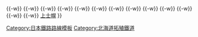 {{鐵道路線
| 名稱 = {{link-ja|北海道拓殖鐵道|北海道拓殖鉄道}}（[[廢線]]）
| 代表色 = #ccc
| 背景色 = #ccc
| 車站列表 = [[新得站|新得]]{{-w}} {{link-ja|南新得站|南新得駅|南新得}}{{-w}} {{link-ja|佐幌站|佐幌駅|佐幌}}{{-w}} {{link-ja|屈足站|屈足駅|屈足}}{{-w}} {{link-ja|熊牛站|熊牛駅|熊牛}}{{-w}} {{link-ja|新幌內站|新幌内駅|新幌內}}{{-w}} {{link-ja|中鹿追站|中鹿追駅|中鹿追}}{{-w}} {{link-ja|鹿追站|鹿追駅|鹿追}}{{-w}} {{link-ja|北笹川站|北笹川駅|北笹川}}{{-w}} {{link-ja|自衛隊前站 (北海道拓殖鐵道)|自衛隊前駅 (北海道拓殖鉄道)|自衛隊前}}{{-w}} {{link-ja|瓜幕站|瓜幕駅|瓜幕}}{{-w}} {{link-ja|中瓜幕站|中瓜幕駅|中瓜幕}}{{-w}} {{link-ja|東瓜幕站|東瓜幕駅|東瓜幕}}{{-w}} {{link-ja|中音更站|中音更駅|中音更}}{{-w}} [[上士幌站|上士幌]]
}}<noinclude>
[[Category:日本鐵路路線模板]]
[[Category:北海道拓殖鐵道]]
</noinclude>